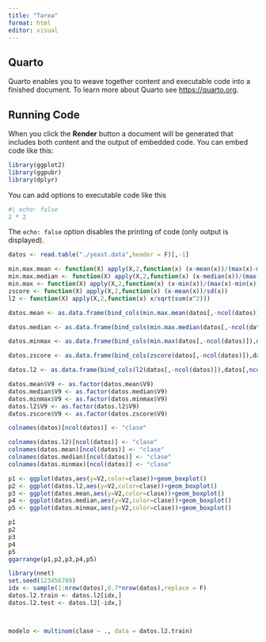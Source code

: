 ```yaml
---
title: "Tarea"
format: html
editor: visual
---
```


## Quarto

Quarto enables you to weave together content and executable code into a finished document. To learn more about Quarto see <https://quarto.org>.

## Running Code

When you click the **Render** button a document will be generated that includes both content and the output of embedded code. You can embed code like this:

```r
library(ggplot2)
library(ggpubr)
library(dplyr)
```

You can add options to executable code like this

```r
#| echo: false
2 * 2
```

The `echo: false` option disables the printing of code (only output is displayed).

```r

datos <- read.table("./yeast.data",header = F)[,-1]
```

```r
min.max.mean <- function(X) apply(X,2,function(x) (x-mean(x))/(max(x)-min(x)))
min.max.median <- function(X) apply(X,2,function(x) (x-median(x))/(max(x)-min(x)))
min.max <- function(X) apply(X,2,function(x) (x-min(x))/(max(x)-min(x)))
zscore <- function(X) apply(X,2,function(x) (x-mean(x))/sd(x))
l2 <- function(X) apply(X,2,function(x) x/sqrt(sum(x^2))) 

datos.mean <- as.data.frame(bind_cols(min.max.mean(datos[,-ncol(datos)]),datos[,ncol(datos)]))

datos.median <- as.data.frame(bind_cols(min.max.median(datos[,-ncol(datos)]),datos[,ncol(datos)]))

datos.minmax <- as.data.frame(bind_cols(min.max(datos[,-ncol(datos)]),datos[,ncol(datos)]))

datos.zscore <- as.data.frame(bind_cols(zscore(datos[,-ncol(datos)]),datos[,ncol(datos)]))

datos.l2 <- as.data.frame(bind_cols(l2(datos[,-ncol(datos)]),datos[,ncol(datos)]))

datos.mean$V9 <- as.factor(datos.mean$V9)
datos.median$V9 <- as.factor(datos.median$V9)
datos.minmax$V9 <- as.factor(datos.minmax$V9)
datos.l2$V9 <- as.factor(datos.l2$V9)
datos.zscore$V9 <- as.factor(datos.zscore$V9)


```

```r
colnames(datos)[ncol(datos)] <- "clase"

colnames(datos.l2)[ncol(datos)] <- "clase"
colnames(datos.mean)[ncol(datos)] <- "clase"
colnames(datos.median)[ncol(datos)] <- "clase"
colnames(datos.minmax)[ncol(datos)] <- "clase"

p1 <- ggplot(datos,aes(y=V2,color=clase))+geom_boxplot()
p2 <- ggplot(datos.l2,aes(y=V2,color=clase))+geom_boxplot()
p3 <- ggplot(datos.mean,aes(y=V2,color=clase))+geom_boxplot()
p4 <- ggplot(datos.median,aes(y=V2,color=clase))+geom_boxplot()
p5 <- ggplot(datos.minmax,aes(y=V2,color=clase))+geom_boxplot()

p1
p2
p3
p4
p5
ggarrange(p1,p2,p3,p4,p5)
```

```r
library(nnet)
set.seed(123456789)
idx <- sample(1:nrow(datos),0.7*nrow(datos),replace = F)
datos.l2.train <- datos.l2[idx,]
datos.l2.test <- datos.l2[-idx,]



modelo <- multinom(clase ~ ., data = datos.l2.train)

```
